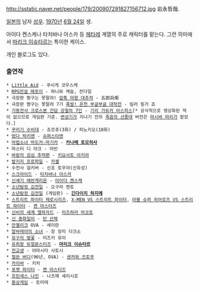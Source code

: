 http://sstatic.naver.net/people/179/200907291827156712.jpg
岩永哲哉.

[[일본]]의 남자 [[성우]]. [[1970년]] [[6월 24일]] 생.

아이다 켄스케나 타치바나 아스카 등 [[헤타레]] 계열의 주로 캐릭터를 맡는다. 그런 의미에서 [[마리크 이슈타르]]는 특이한 케이스.

개인 블로그도 있다.

=== 출연작 ===
 * [[Little Aid]] - 쿠시게 코우스케
 * [[RPG전설 헤포이]] - 하니와 캐슬, 잔다일
 * 극장판 짱구는 못말려! [[암흑 마왕 대추적]] - 五郎兵衛
 * 극장판 짱구는 못말려 7기 [[폭발! 온천 부글부글 대작전]] - 킬러 핑거 죠
 * [[기동전사 크로스본 건담 강철의 7인]] - [[기리 가듀카 아스피스]][* 공식적으로 영상화된 적이 없으므로 게임판 기준. [[변성기]]가 지나기 전의 [[죽음의 선풍대]] 버전은 [[마시바 마리]]가 맡았다.]
 * [[꾸러기 수비대]] - 죠르쥬(3화) / 피노키오(10화)
 * [[떴다 럭키맨]] - [[슈퍼스타맨]]
 * [[마법소녀 마도카☆마기카]] - '''[[카나메 토모히사]]'''
 * 마스터 디 아크 - 어빈
 * [[바람의 검심 추억편]] - [[키요사토 아키라]]
 * [[발키리 프로파일]] - [[카셸]]
 * 수전사 걸키버 - 신죠 토우야(신유성)
 * [[스크라이드]] - [[타치바나 아스카]]
 * [[신세기 에반게리온]] - [[아이다 켄스케]]
 * [[소년탐정 김전일]] - 오구라 켄토
 * [[소년탐정 김전일]] (게임판) - '''[[긴다이치 하지메]]'''
 * [[스트리트 파이터 제로]]시리즈, [[X-MEN VS 스트리트 파이터]], [[마블 슈퍼 히어로즈 VS 스트리트 파이터]] - [[켄 마스터즈]]
 * [[신비의 세계 엘하자드]] - [[미즈하라 마코토]]
 * [[신 중화일미]] - [[탄 산체]]
 * [[안젤리크]] OVA - 세이란
 * [[알바레아의 소녀]] - 장 앙리 다크소 
 * [[유구의 벚꽃]] - 미즈키 유이
 * [[유희왕 듀얼몬스터즈]] - '''[[마리크 이슈타르]]'''
 * [[전교생]] - 야마시타 사토시
 * [[철완 버디]](96년, OVA) - [[센카와 츠토무]]
 * [[카이바]] - 키치
 * [[포켓 파이터]] - [[켄 마스터즈]]
 * [[프린세스 나인]] - 나츠메 세이시로
 * [[환상게임]] - 토미테
